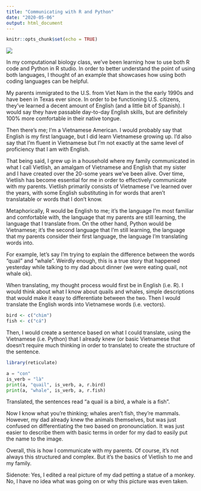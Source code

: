 ```yaml
---
title: "Communicating with R and Python"
date: "2020-05-06"
output: html_document
---
```


```r
knitr::opts_chunk$set(echo = TRUE)
```

![](/blog/Communicating_files/image.png)


In my computational biology class, we've been learning how to use both R code and Python in R studio. In order to better understand the point of using both languages, I thought of an example that showcases how using both coding languages can be helpful.

My parents immigrated to the U.S. from Viet Nam in the the early 1990s and have been in Texas ever since. In order to be functioning U.S. citizens, they've learned a decent amount of English (and a little bit of Spanish). I would say they have passable day-to-day English skills, but are definitely 100% more comfortable in their native tongue. 

Then there's me; I'm a Vietnamese American. I would probably say that English is my first language, but I did learn Vietnamese growing up. I'd also say that I'm fluent in Vietnamese but I'm not exactly at the same level of proficiency that I am with English. 

That being said, I grew up in a household where my family communicated in what I call Vietlish, an amalgam of Vietnamese and English that my sister and I have created over the 20-some years we've been alive. Over time, Vietlish has become essential for me in order to effectively communicate with my parents. Vietlish primarily consists of Vietnamese I've learned over the years, with some English substituting in for words that aren't translatable or words that I don't know.

Metaphorically, R would be English to me; it's the  language I'm most familiar and comfortable with, the language that my parents are still learning, the language that I translate from. On the other hand, Python would be Vietnamese; it's the second language that I'm still learning, the language that my parents consider their first language, the language I'm translating words into.

For example, let's say I'm trying to explain the difference between the words "quail" and "whale". Weirdly enough, this is a true story that happened yesterday while talking to my dad about dinner (we were eating quail, not whale ok). 

When translating, my thought process would first be in English (i.e. R). I would think about what I know about quails and whales, simple descriptions that would make it easy to differentiate between the two. Then I would translate the English words into Vietnamese words (i.e. vectors).

```r
bird <- c("chim")
fish <- c("cá")
```

Then, I would create a sentence based on what I could translate, using the Vietnamese (i.e. Python) that I already knew (or basic Vietnamese that doesn't require much thinking in order to translate) to create the structure of the sentence.
```r
library(reticulate)
```

```python
a = "con"
is_verb = "là"
print(a, "quail", is_verb, a, r.bird)
print(a, "whale", is_verb, a, r.fish)
```

Translated, the sentences read "a quail is a bird, a whale is a fish". 

Now I know what you're thinking; whales aren't fish, they're mammals. However, my dad already knew the animals themselves, but was just confused on differentiating the two based on pronounciation. It was just easier to describe them with basic terms in order for my dad to easily put the name to the image.

Overall, this is how I communicate with my parents. Of course, it's not always this structured and complex. But it's the basics of Vietlish to me and my family.



Sidenote: 
Yes, I edited a real picture of my dad petting a statue of a monkey. No, I have no idea what was going on or why this picture was even taken. 